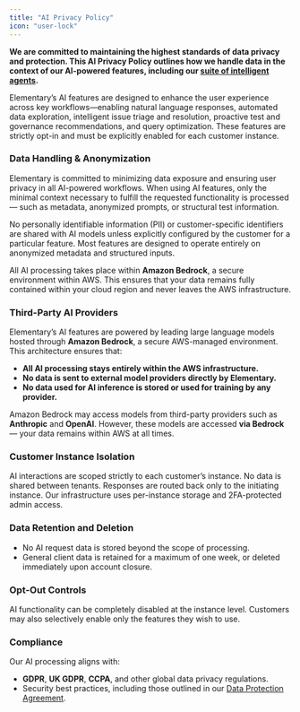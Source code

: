 ```yaml
---
title: "AI Privacy Policy"
icon: "user-lock"
---
```


**We are committed to maintaining the highest standards of data privacy and protection. This AI Privacy Policy outlines how we handle data in the context of our AI-powered features, including our [suite of intelligent agents](/cloud/agents).**

Elementary’s AI features are designed to enhance the user experience across key workflows—enabling natural language responses, automated data exploration, intelligent issue triage and resolution, proactive test and governance recommendations, and query optimization. These features are strictly opt-in and must be explicitly enabled for each customer instance.

### Data Handling & Anonymization

Elementary is committed to minimizing data exposure and ensuring user privacy in all AI-powered workflows. When using AI features, only the minimal context necessary to fulfill the requested functionality is processed — such as metadata, anonymized prompts, or structural test information.

No personally identifiable information (PII) or customer-specific identifiers are shared with AI models unless explicitly configured by the customer for a particular feature. Most features are designed to operate entirely on anonymized metadata and structured inputs.

All AI processing takes place within **Amazon Bedrock**, a secure environment within AWS. This ensures that your data remains fully contained within your cloud region and never leaves the AWS infrastructure.

### Third-Party AI Providers

Elementary’s AI features are powered by leading large language models hosted through **Amazon Bedrock**, a secure AWS-managed environment. This architecture ensures that:

- **All AI processing stays entirely within the AWS infrastructure.**
- **No data is sent to external model providers directly by Elementary.**
- **No data used for AI inference is stored or used for training by any provider.**

Amazon Bedrock may access models from third-party providers such as **Anthropic** and **OpenAI**. However, these models are accessed **via Bedrock** — your data remains within AWS at all times.

### Customer Instance Isolation

AI interactions are scoped strictly to each customer’s instance. No data is shared between tenants. Responses are routed back only to the initiating instance. Our infrastructure uses per-instance storage and 2FA-protected admin access.

### Data Retention and Deletion

- No AI request data is stored beyond the scope of processing.
- General client data is retained for a maximum of one week, or deleted immediately upon account closure.

### Opt-Out Controls

AI functionality can be completely disabled at the instance level. Customers may also selectively enable only the features they wish to use.

### Compliance

Our AI processing aligns with:

- **GDPR**, **UK GDPR**, **CCPA**, and other global data privacy regulations.
- Security best practices, including those outlined in our [Data Protection Agreement](https://www.elementary-data.com/privacy).
